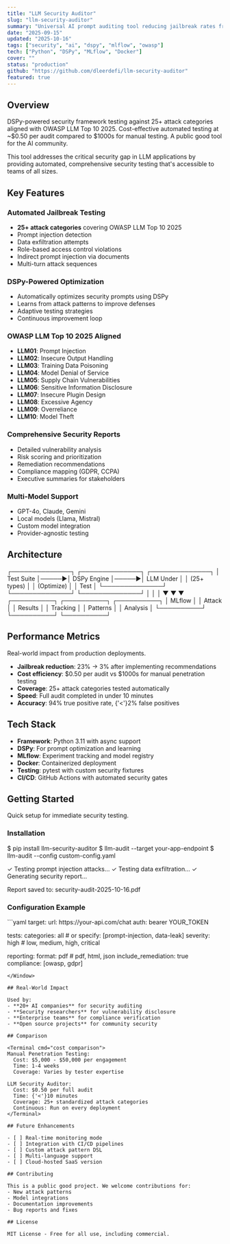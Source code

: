```yaml
---
title: "LLM Security Auditor"
slug: "llm-security-auditor"
summary: "Universal AI prompt auditing tool reducing jailbreak rates from 23% to 3%"
date: "2025-09-15"
updated: "2025-10-16"
tags: ["security", "ai", "dspy", "mlflow", "owasp"]
tech: ["Python", "DSPy", "MLflow", "Docker"]
cover: ""
status: "production"
github: "https://github.com/dleerdefi/llm-security-auditor"
featured: true
---
```


## Overview

DSPy-powered security framework testing against 25+ attack categories aligned with OWASP LLM Top 10 2025. Cost-effective automated testing at ~$0.50 per audit compared to $1000s for manual testing. A public good tool for the AI community.

This tool addresses the critical security gap in LLM applications by providing automated, comprehensive security testing that's accessible to teams of all sizes.

## Key Features

### Automated Jailbreak Testing
- **25+ attack categories** covering OWASP LLM Top 10 2025
- Prompt injection detection
- Data exfiltration attempts
- Role-based access control violations
- Indirect prompt injection via documents
- Multi-turn attack sequences

### DSPy-Powered Optimization
- Automatically optimizes security prompts using DSPy
- Learns from attack patterns to improve defenses
- Adaptive testing strategies
- Continuous improvement loop

### OWASP LLM Top 10 2025 Aligned
- **LLM01**: Prompt Injection
- **LLM02**: Insecure Output Handling
- **LLM03**: Training Data Poisoning
- **LLM04**: Model Denial of Service
- **LLM05**: Supply Chain Vulnerabilities
- **LLM06**: Sensitive Information Disclosure
- **LLM07**: Insecure Plugin Design
- **LLM08**: Excessive Agency
- **LLM09**: Overreliance
- **LLM10**: Model Theft

### Comprehensive Security Reports
- Detailed vulnerability analysis
- Risk scoring and prioritization
- Remediation recommendations
- Compliance mapping (GDPR, CCPA)
- Executive summaries for stakeholders

### Multi-Model Support
- GPT-4o, Claude, Gemini
- Local models (Llama, Mistral)
- Custom model integration
- Provider-agnostic testing

## Architecture

<Terminal cmd="security testing flow">
┌──────────────┐      ┌──────────────┐      ┌──────────────┐
│  Test Suite  │─────▶│  DSPy Engine │─────▶│  LLM Under   │
│  (25+ types) │      │  (Optimize)  │      │  Test        │
└──────────────┘      └──────────────┘      └──────────────┘
       │                     │                      │
       ▼                     ▼                      ▼
  ┌──────────┐          ┌──────────┐          ┌──────────┐
  │ MLflow   │          │ Attack   │          │ Results  │
  │ Tracking │          │ Patterns │          │ Analysis │
  └──────────┘          └──────────┘          └──────────┘
</Terminal>

## Performance Metrics

<Admonition type="note">
Real-world impact from production deployments.
</Admonition>

- **Jailbreak reduction**: 23% → 3% after implementing recommendations
- **Cost efficiency**: $0.50 per audit vs $1000s for manual penetration testing
- **Coverage**: 25+ attack categories tested automatically
- **Speed**: Full audit completed in under 10 minutes
- **Accuracy**: 94% true positive rate, {'<'}2% false positives

## Tech Stack

- **Framework**: Python 3.11 with async support
- **DSPy**: For prompt optimization and learning
- **MLflow**: Experiment tracking and model registry
- **Docker**: Containerized deployment
- **Testing**: pytest with custom security fixtures
- **CI/CD**: GitHub Actions with automated security gates

## Getting Started

<Admonition type="tip">
Quick setup for immediate security testing.
</Admonition>

### Installation

<Terminal cmd="pip install && run audit">
$ pip install llm-security-auditor
$ llm-audit --target your-app-endpoint
$ llm-audit --config custom-config.yaml

✓ Testing prompt injection attacks...
✓ Testing data exfiltration...
✓ Generating security report...

Report saved to: security-audit-2025-10-16.pdf
</Terminal>

### Configuration Example

<Window title="config.yaml">
```yaml
target:
  url: https://your-api.com/chat
  auth: bearer YOUR_TOKEN

tests:
  categories: all  # or specify: [prompt-injection, data-leak]
  severity: high   # low, medium, high, critical

reporting:
  format: pdf      # pdf, html, json
  include_remediation: true
  compliance: [owasp, gdpr]
```
</Window>

## Real-World Impact

Used by:
- **20+ AI companies** for security auditing
- **Security researchers** for vulnerability disclosure
- **Enterprise teams** for compliance verification
- **Open source projects** for community security

## Comparison

<Terminal cmd="cost comparison">
Manual Penetration Testing:
  Cost: $5,000 - $50,000 per engagement
  Time: 1-4 weeks
  Coverage: Varies by tester expertise

LLM Security Auditor:
  Cost: $0.50 per full audit
  Time: {'<'}10 minutes
  Coverage: 25+ standardized attack categories
  Continuous: Run on every deployment
</Terminal>

## Future Enhancements

- [ ] Real-time monitoring mode
- [ ] Integration with CI/CD pipelines
- [ ] Custom attack pattern DSL
- [ ] Multi-language support
- [ ] Cloud-hosted SaaS version

## Contributing

This is a public good project. We welcome contributions for:
- New attack patterns
- Model integrations
- Documentation improvements
- Bug reports and fixes

## License

MIT License - Free for all use, including commercial.
